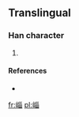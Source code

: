 ==Translingual==

===Han character===
{{Han char|rn=46|rad=山|as=08|sn=11|four=2276<sub>0</sub>|canj=山女女田 (UVVW)}}

# {{defn|Han|sort=山08}}

====References====
* {{Han ref|kx=0315.151|hdz=80016.120|uh=5D30|ud=23856|bh=D540|bd=54592}}

[[fr:崰]]
[[pl:崰]]